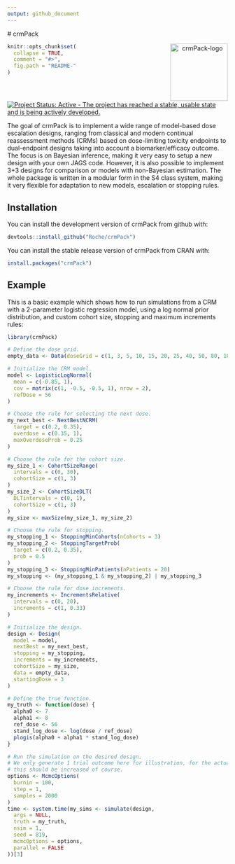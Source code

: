```yaml
---
output: github_document
---
```


<!-- markdownlint-disable-file -->
<!-- README.md is generated from README.Rmd. Please edit that file -->

# crmPack <p align="center"> <img src='man/figures/logo.png' align="right" height="131.5" alt="crmPack-logo"/> </p>

```r
knitr::opts_chunk$set(
  collapse = TRUE,
  comment = "#>",
  fig.path = "README-"
)
```

[![Project Status: Active - The project has reached a stable, usable state and is being actively developed.](https://www.repostatus.org/badges/latest/active.svg)](https://www.repostatus.org/#active)
\

The goal of crmPack is to implement a wide range of model-based dose 
escalation designs, ranging from classical and modern continual
reassessment methods (CRMs) based on dose-limiting toxicity endpoints to
dual-endpoint designs taking into account a biomarker/efficacy outcome. The
focus is on Bayesian inference, making it very easy to setup a new design
with your own JAGS code. However, it is also possible to implement 3+3
designs for comparison or models with non-Bayesian estimation. The whole
package is written in a modular form in the S4 class system, making it very
flexible for adaptation to new models, escalation or stopping rules.

## Installation

You can install the development version of crmPack from github with:

```r
devtools::install_github("Roche/crmPack")
```

You can install the stable release version of crmPack from CRAN with:

```r
install.packages("crmPack")
```

## Example

This is a basic example which shows how to run simulations from a CRM with 
a 2-parameter logistic regression model, using a log normal prior distribution,
and custom cohort size, stopping and maximum increments rules:

```r
library(crmPack)

# Define the dose grid.
empty_data <- Data(doseGrid = c(1, 3, 5, 10, 15, 20, 25, 40, 50, 80, 100))

# Initialize the CRM model.
model <- LogisticLogNormal(
  mean = c(-0.85, 1),
  cov = matrix(c(1, -0.5, -0.5, 1), nrow = 2),
  refDose = 56
)

# Choose the rule for selecting the next dose.
my_next_best <- NextBestNCRM(
  target = c(0.2, 0.35),
  overdose = c(0.35, 1),
  maxOverdoseProb = 0.25
)

# Choose the rule for the cohort size.
my_size_1 <- CohortSizeRange(
  intervals = c(0, 30),
  cohortSize = c(1, 3)
)
my_size_2 <- CohortSizeDLT(
  DLTintervals = c(0, 1),
  cohortSize = c(1, 3)
)
my_size <- maxSize(my_size_1, my_size_2)

# Choose the rule for stopping.
my_stopping_1 <- StoppingMinCohorts(nCohorts = 3)
my_stopping_2 <- StoppingTargetProb(
  target = c(0.2, 0.35),
  prob = 0.5
)
my_stopping_3 <- StoppingMinPatients(nPatients = 20)
my_stopping <- (my_stopping_1 & my_stopping_2) | my_stopping_3

# Choose the rule for dose increments.
my_increments <- IncrementsRelative(
  intervals = c(0, 20),
  increments = c(1, 0.33)
)

# Initialize the design.
design <- Design(
  model = model,
  nextBest = my_next_best,
  stopping = my_stopping,
  increments = my_increments,
  cohortSize = my_size,
  data = empty_data,
  startingDose = 3
)

# Define the true function.
my_truth <- function(dose) {
  alpha0 <- 7
  alpha1 <- 8
  ref_dose <- 56
  stand_log_dose <- log(dose / ref_dose)
  plogis(alpha0 + alpha1 * stand_log_dose)
}

# Run the simulation on the desired design.
# We only generate 1 trial outcome here for illustration, for the actual study
# this should be increased of course.
options <- McmcOptions(
  burnin = 100,
  step = 1,
  samples = 2000
)
time <- system.time(my_sims <- simulate(design,
  args = NULL,
  truth = my_truth,
  nsim = 1,
  seed = 819,
  mcmcOptions = options,
  parallel = FALSE
))[3]
```
